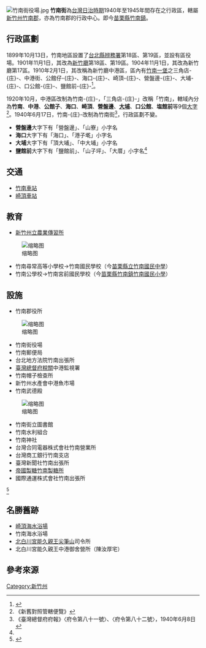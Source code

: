 {{japanese|竹南街|ちくなんがい|Chikunangai}}
[[File:竹南街役場.jpg|thumb]]
'''竹南街'''為[[台灣日治時期|台灣日治時期]]1940年至1945年間存在之行政區，轄屬[[新竹州|新竹州]][[竹南郡|竹南郡]]，亦為竹南郡的行政中心。即今[[苗栗縣|苗栗縣]][[竹南鎮|竹南鎮]]。

== 行政區劃 ==
1899年10月13日，竹南地區設置了[[臺北縣_(日治時期)|台北縣]][[辨務署|辨務署]]第18區、第19區，並設有區役場。1901年11月1日，其改為[[新竹廳|新竹廳]]第18區、第19區。1904年11月1日，其改為新竹廳第17區。1910年2月1日，其改稱為新竹廳中港區，區內有[[竹南一堡|竹南一堡]]之三角店-{庄}-、中港街、公館仔-{庄}-、海口-{庄}-、崎頂-{庄}-、營盤邊-{庄}-、大埔-{庄}-、口公館-{庄}-、鹽館前-{庄}-<ref>{{cite book |author1=竹南庄役場 |title=竹南庄要覽 |date=1936-09-30}}</ref>。

1920年10月，中港區改制為竹南-{庄}-，「三角店-{庄}-」改稱「竹南」，轄域內分為'''竹南'''、'''中港'''、'''公館子'''、'''海口'''、'''崎頂'''、'''營盤邊'''、'''[[大埔_(苗栗縣竹南鎮)|大埔]]'''、'''口公館'''、'''塩館前'''等9個[[大字_(行政區劃)|大字]]<ref name="#1">《新舊對照管轄便覽》</ref>。1940年6月17日，竹南-{庄}-改制為竹南街<ref name="府81">《臺灣總督府府報》〈府令第八十一號〉、〈府令第八十二號〉，1940年6月8日</ref>，行政區劃不變。

*'''營盤邊'''大字下有「營盤邊」、「山寮」小字名
*'''海口'''大字下有「海口」、「港子墘」小字名
*'''大埔'''大字下有「頂大埔」、「中大埔」小字名
*'''鹽館前'''大字下有「鹽館前」、「山子坪」、「大厝」小字名<ref name="#1"/>

== 交通 ==
* [[竹南車站|竹南車站]]
* [[崎頂車站|崎頂車站]]

== 教育 ==
* [[新竹州立農業傳習所|新竹州立農業傳習所]]
[[File:2016年苗栗縣竹南鎮崎頂神社.jpg|缩略图]]
* 竹南尋常高等小學校→竹南國民學校（今[[苗栗縣立竹南國民中學|苗栗縣立竹南國民中學]]）
* 竹南公學校→竹南宮前國民學校（今[[苗栗縣竹南鎮竹南國民小學|苗栗縣竹南鎮竹南國民小學]]）

== 設施 ==
* 竹南郡役所
[[File:竹南郡役所.jpg|缩略图]]
* 竹南街役場
* 竹南郵便局
* 台北地方法院竹南出張所
* [[臺灣總督府稅關|臺灣總督府稅關]]中港監視署
* 竹南帽子檢查所
* 新竹州水產會中港魚市場
* 竹南武德殿
[[File:竹南武德殿.jpg|缩略图]]
* 竹南街立圖書館
* 竹南水利組合
* 竹南神社
* 台灣合同電器株式會社竹南營業所
* 台灣商工銀行竹南支店
* 臺灣新聞社竹南出張所
* [[帝國製糖|帝國製糖]][[竹南製糖所|竹南製糖所]]
* 國際通運株式會社竹南出張所
<ref>{{cite book |author1=臺灣總督府交通局遞信部 |title=新竹州電話帖 |date=1937-09-30}}</ref>

== 名勝舊跡 ==
* [[崎頂海水浴場|崎頂海水浴場]]
* 竹南海水浴場
* [[北白川宮能久親王|北白川宮能久親王]][[尖筆山|尖筆山]]司令所
* 北白川宮能久親王中港御舍營所（陳汝厚宅）

== 參考來源 ==
{{reflist}}
{{竹南郡}}
{{新竹州}}

[[Category:新竹州|Category:新竹州]]